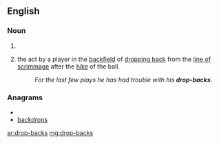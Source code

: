 ==English==

===Noun===
{{infl|en|noun}}
# {{plural of|drop-back}}
# {{American football}} the act by a player in the [[backfield]] of [[drop back|dropping back]] from the [[line of scrimmage]] after the [[hike]] of the ball.
#:''For the last few plays he has had trouble with his '''drop-backs'''.''

===Anagrams===
* {{alphagram|abcdkoprs}}
* [[backdrops#English|backdrops]]

[[ar:drop-backs]]
[[mg:drop-backs]]